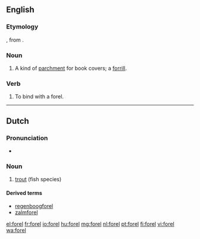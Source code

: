==English==

===Etymology===
{{etyl|enm|en}} {{term|forel|lang=enm||case, sheath}}, from {{etyl|fro|en}}.

===Noun===
{{en-noun|?}}

# A kind of [[parchment]] for book covers; a [[forrill]].

===Verb===
{{en-verb|forel|l|ing}}

# To bind with a forel.
#: {{rfquotek|Fuller}}

{{Webster 1913}}

----

==Dutch==
{{wikipedia|lang=nl}}

===Pronunciation===
* {{audio|nl-forel.ogg|forel}}

===Noun===
{{nl-noun|m|-en|forelletje}}

# [[trout]] (fish species)

====Derived terms====
* [[regenboogforel]]
* [[zalmforel]]

[[el:forel]]
[[fr:forel]]
[[io:forel]]
[[hu:forel]]
[[mg:forel]]
[[nl:forel]]
[[pt:forel]]
[[fi:forel]]
[[vi:forel]]
[[wa:forel]]